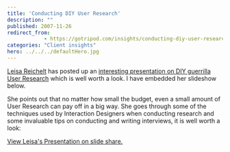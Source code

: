 ```yaml
---
title: 'Conducting DIY User Research'
description: ""
published: 2007-11-26
redirect_from: 
            - https://gotripod.com/insights/conducting-diy-user-research/
categories: "Client insights"
hero: ../../../defaultHero.jpg
---
```

[Leisa Reichelt](http://www.disambiguity.com) has posted up an [interesting presentation on DIY guerrilla User Research](http://www.disambiguity.com/diy-user-research-my-barcamp-presentation/) which is well worth a look. I have embedded her slideshow below.

She points out that no matter how small the budget, even a small amount of User Research can pay off in a big way. She goes through some of the techniques used by Interaction Designers when conducting research and some invaluable tips on conducting and writing interviews, it is well worth a look:

[View Leisa's Presentation on slide share.](http://www.slideshare.net/leisa/diy-user-research-londonbarcamp3 "View 'DIY User Research (LondonBarCamp3)' on SlideShare")
